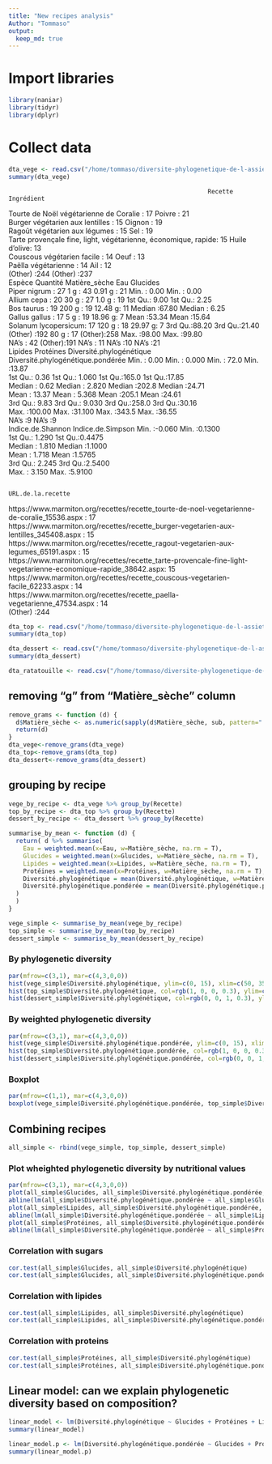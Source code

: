 ```yaml
---
title: "New recipes analysis"
Author: "Tommaso"
output: 
  keep_md: true
---
```


# Import libraries
```r
library(naniar)
library(tidyr)
library(dplyr)
```

# Collect data
```r
dta_vege <- read.csv("/home/tommaso/diversite-phylogenetique-de-l-assiette-au-jardin/results/Vegetarian/vegetarian_results.tsv", header=TRUE, sep="\t", fill=T)
summary(dta_vege)
```
                                                           Recette            Ingrédient 
 Tourte de Noël végétarienne de Coralie                        : 17   Poivre       : 21  
 Burger végétarien aux lentilles                               : 15   Oignon       : 19  
 Ragoût végétarien aux légumes                                 : 15   Sel          : 19  
 Tarte provençale fine, light, végétarienne, économique, rapide: 15   Huile d'olive: 13  
 Couscous végétarien facile                                    : 14   Oeuf         : 13  
 Paëlla végétarienne                                           : 14   Ail          : 12  
 (Other)                                                       :244   (Other)      :237  
                  Espèce       Quantité   Matière_sèche      Eau           Glucides    
 Piper nigrum        : 27   1 g    : 43   0.91 g : 21   Min.   : 0.00   Min.   : 0.00  
 Allium cepa         : 20   30 g   : 27   1.0 g  : 19   1st Qu.: 9.00   1st Qu.: 2.25  
 Bos taurus          : 19   200 g  : 19   12.48 g: 11   Median :67.80   Median : 6.25  
 Gallus gallus       : 17   5 g    : 19   18.96 g:  7   Mean   :53.34   Mean   :15.64  
 Solanum lycopersicum: 17   120 g  : 18   29.97 g:  7   3rd Qu.:88.20   3rd Qu.:21.40  
 (Other)             :192   80 g   : 17   (Other):258   Max.   :98.00   Max.   :99.80  
 NA's                : 42   (Other):191   NA's   : 11   NA's   :10      NA's   :21     
    Lipides         Protéines      Diversité.phylogénétique Diversité.phylogénétique.pondérée
 Min.   :  0.00   Min.   : 0.000   Min.   : 72.0            Min.   :13.87                    
 1st Qu.:  0.36   1st Qu.: 1.060   1st Qu.:165.0            1st Qu.:17.85                    
 Median :  0.62   Median : 2.820   Median :202.8            Median :24.71                    
 Mean   : 13.37   Mean   : 5.368   Mean   :205.1            Mean   :24.61                    
 3rd Qu.:  9.83   3rd Qu.: 9.030   3rd Qu.:258.0            3rd Qu.:30.16                    
 Max.   :100.00   Max.   :31.100   Max.   :343.5            Max.   :36.55                    
 NA's   :9        NA's   :9                                                                  
 Indice.de.Shannon Indice.de.Simpson
 Min.   :-0.060    Min.   :0.1300   
 1st Qu.: 1.290    1st Qu.:0.4475   
 Median : 1.810    Median :1.1000   
 Mean   : 1.718    Mean   :1.5765   
 3rd Qu.: 2.245    3rd Qu.:2.5400   
 Max.   : 3.150    Max.   :5.9100   
                                    
                                                                                                       URL.de.la.recette
 https://www.marmiton.org/recettes/recette_tourte-de-noel-vegetarienne-de-coralie_15536.aspx                    : 17    
 https://www.marmiton.org/recettes/recette_burger-vegetarien-aux-lentilles_345408.aspx                          : 15    
 https://www.marmiton.org/recettes/recette_ragout-vegetarien-aux-legumes_65191.aspx                             : 15    
 https://www.marmiton.org/recettes/recette_tarte-provencale-fine-light-vegetarienne-economique-rapide_38642.aspx: 15    
 https://www.marmiton.org/recettes/recette_couscous-vegetarien-facile_62233.aspx                                : 14    
 https://www.marmiton.org/recettes/recette_paella-vegetarienne_47534.aspx                                       : 14    
 (Other)                                                                                                        :244    
 
```r

dta_top <- read.csv("/home/tommaso/diversite-phylogenetique-de-l-assiette-au-jardin/results/Top/top_results.tsv", header=TRUE, sep="\t", fill=T)
summary(dta_top)

dta_dessert <- read.csv("/home/tommaso/diversite-phylogenetique-de-l-assiette-au-jardin/results/Dessert/dessert_results.tsv", header=TRUE, sep="\t", fill=T)
summary(dta_dessert)

dta_ratatouille <- read.csv("/home/tommaso/diversite-phylogenetique-de-l-assiette-au-jardin/results/Ratatouille/Ratatouille.tsv", header=TRUE, sep="\t")
```


## removing "g" from "Matière_sèche" column
```r
remove_grams <- function (d) {
  d$Matière_sèche <- as.numeric(sapply(d$Matière_sèche, sub, pattern=" g", replacement=""))
  return(d)
}
dta_vege<-remove_grams(dta_vege)
dta_top<-remove_grams(dta_top)
dta_dessert<-remove_grams(dta_dessert)
```

## grouping by recipe
```r
vege_by_recipe <- dta_vege %>% group_by(Recette)
top_by_recipe <- dta_top %>% group_by(Recette)
dessert_by_recipe <- dta_dessert %>% group_by(Recette)

summarise_by_mean <- function (d) {
  return( d %>% summarise(
    Eau = weighted.mean(x=Eau, w=Matière_sèche, na.rm = T), 
    Glucides = weighted.mean(x=Glucides, w=Matière_sèche, na.rm = T),
    Lipides = weighted.mean(x=Lipides, w=Matière_sèche, na.rm = T),
    Protéines = weighted.mean(x=Protéines, w=Matière_sèche, na.rm = T),
    Diversité.phylogénétique = mean(Diversité.phylogénétique, w=Matière_sèche, na.rm = T),
    Diversité.phylogénétique.pondérée = mean(Diversité.phylogénétique.pondérée, w=Matière_sèche, na.rm = T)
  )
  )
}

vege_simple <- summarise_by_mean(vege_by_recipe)
top_simple <- summarise_by_mean(top_by_recipe)
dessert_simple <- summarise_by_mean(dessert_by_recipe)
```

### By phylogenetic diversity
```r
par(mfrow=c(3,1), mar=c(4,3,0,0))
hist(vege_simple$Diversité.phylogénétique, ylim=c(0, 15), xlim=c(50, 350), main="", xlab="Vegetarian", col=rgb(0,1,0,0.3))
hist(top_simple$Diversité.phylogénétique, col=rgb(1, 0, 0, 0.3), ylim=c(0, 15), xlim=c(50, 350), main="", xlab="Top")
hist(dessert_simple$Diversité.phylogénétique, col=rgb(0, 0, 1, 0.3), ylim=c(0, 15), xlim=c(50, 350), main="", xlab="Desserts")
```

### By weighted phylogenetic diversity
```r
par(mfrow=c(3,1), mar=c(4,3,0,0))
hist(vege_simple$Diversité.phylogénétique.pondérée, ylim=c(0, 15), xlim=c(0, 60), main="", xlab="Vegetarian", col=rgb(0,1,0,0.3))
hist(top_simple$Diversité.phylogénétique.pondérée, col=rgb(1, 0, 0, 0.3), ylim=c(0, 15), xlim=c(0, 60), main="", xlab="Top")
hist(dessert_simple$Diversité.phylogénétique.pondérée, col=rgb(0, 0, 1, 0.3), ylim=c(0, 15), xlim=c(0, 60), main="", xlab="Desserts")
```

### Boxplot
```r
par(mfrow=c(1,1), mar=c(4,3,0,0))
boxplot(vege_simple$Diversité.phylogénétique.pondérée, top_simple$Diversité.phylogénétique.pondérée, dessert_simple$Diversité.phylogénétique.pondérée, col=c("green", "red", "blue"), names=c("Vegetarien", "top", "dessert"))
```

## Combining recipes
```r
all_simple <- rbind(vege_simple, top_simple, dessert_simple)
```

### Plot wheighted phylogenetic diversity by nutritional values
```r
par(mfrow=c(3,1), mar=c(4,3,0,0))
plot(all_simple$Glucides, all_simple$Diversité.phylogénétique.pondérée, pch=20, col=rgb(0,0,0, 0.3), ylab="Diversité phylogénétique pondérée", main="", xlab="Glucides")
abline(lm(all_simple$Diversité.phylogénétique.pondérée ~ all_simple$Glucides), lty=2, col="grey")
plot(all_simple$Lipides, all_simple$Diversité.phylogénétique.pondérée, pch=20, col=rgb(0,0,0, 0.3), ylab="Diversité phylogénétique pondérée", main="", xlab="Lipides")
abline(lm(all_simple$Diversité.phylogénétique.pondérée ~ all_simple$Lipides), lty=2, col="grey")
plot(all_simple$Protéines, all_simple$Diversité.phylogénétique.pondérée, pch=20, col=rgb(0,0,0, 0.3), ylab="Diversité phylogénétique pondérée", main="", xlab="Protéines")
abline(lm(all_simple$Diversité.phylogénétique.pondérée ~ all_simple$Protéines), lty=2, col="grey")
```

### Correlation with sugars
```r
cor.test(all_simple$Glucides, all_simple$Diversité.phylogénétique)
cor.test(all_simple$Glucides, all_simple$Diversité.phylogénétique.pondérée)
```

### Correlation with lipides
```r
cor.test(all_simple$Lipides, all_simple$Diversité.phylogénétique)
cor.test(all_simple$Lipides, all_simple$Diversité.phylogénétique.pondérée)
```

### Correlation with proteins
```r
cor.test(all_simple$Protéines, all_simple$Diversité.phylogénétique)
cor.test(all_simple$Protéines, all_simple$Diversité.phylogénétique.pondérée)
```

## Linear model: can we explain phylogenetic diversity based on composition?
```r
linear_model <- lm(Diversité.phylogénétique ~ Glucides + Protéines + Lipides, data=all_simple)
summary(linear_model)
```

```r
linear_model.p <- lm(Diversité.phylogénétique.pondérée ~ Glucides + Protéines + Lipides, data=all_simple)
summary(linear_model.p)
```

